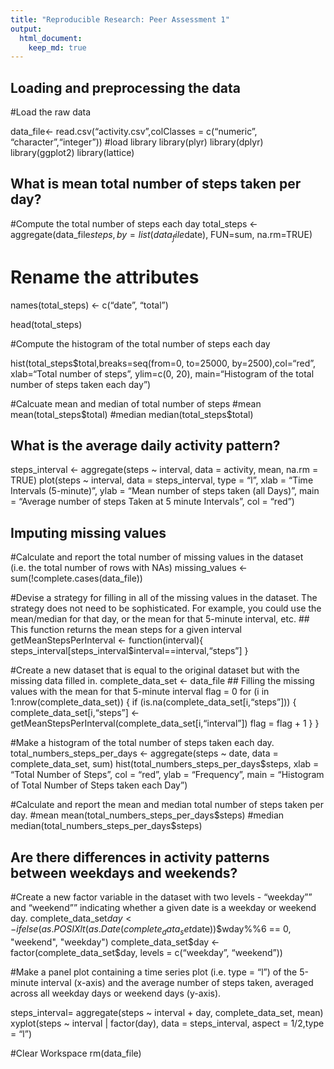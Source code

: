```yaml
---
title: "Reproducible Research: Peer Assessment 1"
output: 
  html_document:
    keep_md: true
---
```



## Loading and preprocessing the data
#Load the raw data

data_file<- read.csv("activity.csv",colClasses = c("numeric", "character","integer"))
#load library
library(plyr)
library(dplyr)
library(ggplot2)
library(lattice)


## What is mean total number of steps taken per day?

#Compute the total number of steps each day
total_steps <- aggregate(data_file$steps, by=list(data_file$date), FUN=sum, na.rm=TRUE)

# Rename the attributes
names(total_steps) <- c("date", "total")

head(total_steps)

#Compute the histogram of the total number of steps each day

hist(total_steps$total,breaks=seq(from=0, to=25000, by=2500),col="red", 
     xlab="Total number of steps", 
     ylim=c(0, 20), 
     main="Histogram of the total number of steps taken each day")

#Calcuate mean and median of total number of steps 
#mean
mean(total_steps$total)
#median
median(total_steps$total)

     


## What is the average daily activity pattern?

steps_interval <- aggregate(steps ~ interval, data = activity, mean, na.rm = TRUE)
plot(steps ~ interval, data = steps_interval, type = "l", 
     xlab = "Time Intervals (5-minute)", 
     ylab = "Mean number of steps taken (all Days)", main = "Average number of steps Taken at 5 minute Intervals",  col = "red")


## Imputing missing values

#Calculate and report the total number of missing values in the dataset (i.e. the total number of rows with NAs)
missing_values <- sum(!complete.cases(data_file))

#Devise a strategy for filling in all of the missing values in the dataset. The strategy does not need to be sophisticated. For example, you could use the mean/median for that day, or the mean for that 5-minute interval, etc.
## This function returns the mean steps for a given interval
getMeanStepsPerInterval <- function(interval){
  steps_interval[steps_interval$interval==interval,"steps"]
}

#Create a new dataset that is equal to the original dataset but with the missing data filled in.
complete_data_set <- data_file
## Filling the missing values with the mean for that 5-minute interval
flag = 0
for (i in 1:nrow(complete_data_set)) {
  if (is.na(complete_data_set[i,"steps"])) {
    complete_data_set[i,"steps"] <- getMeanStepsPerInterval(complete_data_set[i,"interval"])
    flag = flag + 1
  }
}

#Make a histogram of the total number of steps taken each day.
total_numbers_steps_per_days <- aggregate(steps ~ date, data = complete_data_set, sum)
hist(total_numbers_steps_per_days$steps, xlab = "Total Number of Steps", col = "red", 
     ylab = "Frequency", main = "Histogram of Total Number of Steps taken each Day")
     
     
#Calculate and report the mean and median total number of steps taken per day.
#mean
mean(total_numbers_steps_per_days$steps)
#median
median(total_numbers_steps_per_days$steps)


## Are there differences in activity patterns between weekdays and weekends?

#Create a new factor variable in the dataset with two levels - "weekday"" and "weekend"" indicating whether a given date is a weekday or weekend day.
complete_data_set$day <- ifelse(as.POSIXlt(as.Date(complete_data_set$date))$wday%%6 == 
                                  0, "weekend", "weekday")
complete_data_set$day <- factor(complete_data_set$day, levels = c("weekday", "weekend"))

#Make a panel plot containing a time series plot (i.e. type = "l") of the 5-minute interval (x-axis) and the average number of steps taken, averaged across all weekday days or weekend days (y-axis).

steps_interval= aggregate(steps ~ interval + day, complete_data_set, mean)
xyplot(steps ~ interval | factor(day), data = steps_interval, aspect = 1/2,type = "l")

#Clear Workspace
rm(data_file)
